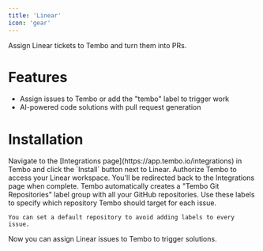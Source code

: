```yaml
---
title: 'Linear'
icon: 'gear'
---
```


Assign Linear tickets to Tembo and turn them into PRs.


# Features

- Assign issues to Tembo or add the "tembo" label to trigger work
- AI-powered code solutions with pull request generation

# Installation

<Steps>
  <Step title="Install">
    Navigate to the [Integrations page](https://app.tembo.io/integrations) in Tembo and click the `Install` button next to Linear.
  </Step>
  <Step title="Authorize">
    Authorize Tembo to access your Linear workspace. You'll be redirected back to the Integrations page when complete.
  </Step>
  <Step title="Repository Labels">
    Tembo automatically creates a "Tembo Git Repositories" label group with all your GitHub repositories. Use these labels to specify which repository Tembo should target for each issue.
    
    You can set a default repository to avoid adding labels to every issue.
  </Step>
  <Step title="Assignment">
    Now you can assign Linear issues to Tembo to trigger solutions.
  </Step>
</Steps> 

